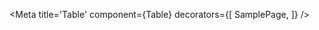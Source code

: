 
<Meta
  title='Table'
  component={Table}
  decorators={[
    SamplePage,
  ]}
/>

<Story name='Basic'>
  <Table
    items={[
      { name: 'A', age: '10' },
      { name: 'B', age: '20' },
      { name: 'C', age: '30' }
    ]}
    columns={[
      'age',
      'name'
    ]}
  />
</Story>

<ArgsTable of={Table} />